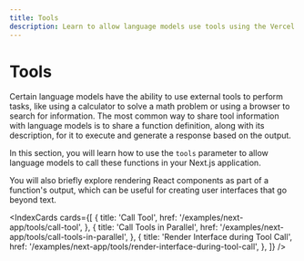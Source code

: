 ```yaml
---
title: Tools
description: Learn to allow language models use tools using the Vercel AI SDK in your Next.js application
---
```


# Tools

Certain language models have the ability to use external tools to perform tasks, like using a calculator to solve a math problem or using a browser to search for information. The most common way to share tool information with language models is to share a function definition, along with its description, for it to execute and generate a response based on the output.

In this section, you will learn how to use the `tools` parameter to allow language models to call these functions in your Next.js application.

You will also briefly explore rendering React components as part of a function's output, which can be useful for creating user interfaces that go beyond text.

<IndexCards
  cards={[
    {
      title: 'Call Tool',
      href: '/examples/next-app/tools/call-tool',
    },
    {
      title: 'Call Tools in Parallel',
      href: '/examples/next-app/tools/call-tools-in-parallel',
    },
    {
      title: 'Render Interface during Tool Call',
      href: '/examples/next-app/tools/render-interface-during-tool-call',
    },
  ]}
/>

